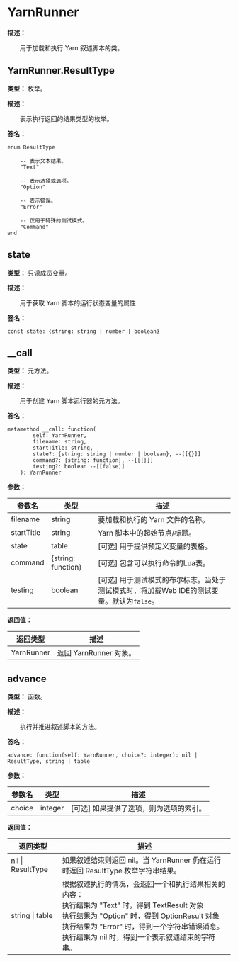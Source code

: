 # YarnRunner

**描述：**

&emsp;&emsp;用于加载和执行 Yarn 叙述脚本的类。

## YarnRunner.ResultType

**类型：** 枚举。

**描述：**

&emsp;&emsp;表示执行返回的结果类型的枚举。

**签名：**
```tl
enum ResultType

	-- 表示文本结果。
	"Text"

	-- 表示选择或选项。
	"Option"

	-- 表示错误。
	"Error"

	-- 仅用于特殊的测试模式。
	"Command"
end
```

## state

**类型：** 只读成员变量。

**描述：**

&emsp;&emsp;用于获取 Yarn 脚本的运行状态变量的属性

**签名：**
```tl
const state: {string: string | number | boolean}
```

## __call

**类型：** 元方法。

**描述：**

&emsp;&emsp;用于创建 Yarn 脚本运行器的元方法。

**签名：**
```tl
metamethod __call: function(
		self: YarnRunner,
		filename: string,
		startTitle: string,
		state?: {string: string | number | boolean}, --[[{}]]
		command?: {string: function}, --[[{}]]
		testing?: boolean --[[false]]
	): YarnRunner
```

**参数：**

| 参数名 | 类型 | 描述 |
| --- | --- | --- |
| filename | string | 要加载和执行的 Yarn 文件的名称。 |
| startTitle | string | Yarn 脚本中的起始节点/标题。 |
| state | table | [可选] 用于提供预定义变量的表格。 |
| command | \{string: function} | [可选] 包含可以执行命令的Lua表。 |
| testing | boolean | [可选] 用于测试模式的布尔标志。当处于测试模式时，将加载Web IDE的测试变量。默认为`false`。 |

**返回值：**

| 返回类型 | 描述 |
| --- | --- |
| YarnRunner | 返回 YarnRunner 对象。 |

## advance

**类型：** 函数。

**描述：**

&emsp;&emsp;执行并推进叙述脚本的方法。

**签名：**
```tl
advance: function(self: YarnRunner, choice?: integer): nil | ResultType, string | table
```

**参数：**

| 参数名 | 类型 | 描述 |
| --- | --- | --- |
| choice | integer | [可选] 如果提供了选项，则为选项的索引。 |

**返回值：**

| 返回类型 | 描述 |
| --- | --- |
| nil \| ResultType | 如果叙述结束则返回 nil。当 YarnRunner 仍在运行时返回 ResultType 枚举字符串结果。 |
| string \| table | 根据叙述执行的情况，会返回一个和执行结果相关的内容：<br/>执行结果为 "Text" 时，得到 TextResult 对象<br/>执行结果为 "Option" 时，得到 OptionResult 对象<br/>执行结果为 "Error" 时，得到一个字符串错误消息。<br/>执行结果为 nil 时，得到一个表示叙述结束的字符串。 |